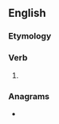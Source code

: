 ==English==

===Etymology===
{{suffix|en|return|est}}

===Verb===
{{head|en|verb form}}

# {{en-archaic second-person singular of|return|lang=en}}

===Anagrams===
* {{anagrams|en|a=eenrrsttu|re-entrust|reentrust}}
